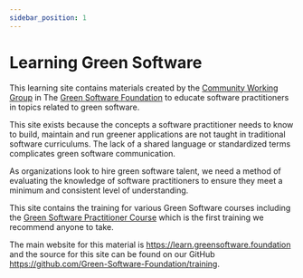 ```yaml
---
sidebar_position: 1
---
```


# Learning Green Software

This learning site contains materials created by the [Community Working Group](https://community.greensoftware.foundation) in The [Green Software Foundation](https://greensoftware.foundation) to educate software practitioners in topics related to green software.

This site exists because the concepts a software practitioner needs to know to build, maintain and run greener applications are not taught in traditional software curriculums. The lack of a shared language or standardized terms complicates green software communication.

As organizations look to hire green software talent, we need a method of evaluating the knowledge of software practitioners to ensure they meet a minimum and consistent level of understanding.

This site contains the training for various Green Software courses including the [Green Software Practitioner Course](https://learn.greensoftware.foundation/practitioner/introduction) which is the first training we recommend anyone to take.

The main website for this material is https://learn.greensoftware.foundation and the source for this site can be found on our GitHub https://github.com/Green-Software-Foundation/training.
